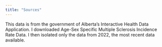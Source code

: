 ```yaml
---
title: "Sources"
---
```


This data is from the government of Alberta's Interactive Health Data Application. I downloaded Age-Sex Specific Multiple Sclerosis Incidence Rate Data. I then isolated only the data from 2022, the most recent data available.   
